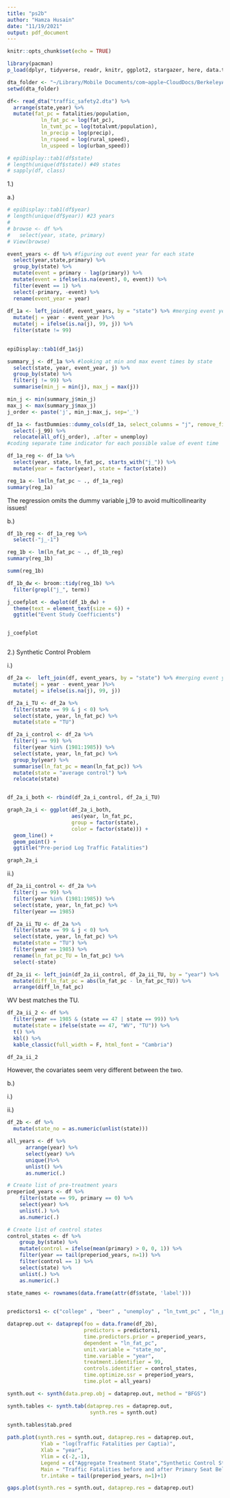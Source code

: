 ```yaml
---
title: "ps2b"
author: "Hamza Husain"
date: "11/19/2021"
output: pdf_document
---
```


```r
knitr::opts_chunk$set(echo = TRUE)
```

```r
library(pacman)
p_load(dplyr, tidyverse, readr, knitr, ggplot2, stargazer, here, data.table, janitor, foreign, haven, fastDummies, jtools, dotwhisker, kableExtra, Synth)
```

```r
dta_folder <- "~/Library/Mobile Documents/com~apple~CloudDocs/BerkeleyARE/SecondYear/Fall/are213/problem_sets/ps2b"
setwd(dta_folder)

df<- read_dta("traffic_safety2.dta") %>% 
  arrange(state,year) %>% 
  mutate(fat_pc = fatalities/population,
           ln_fat_pc = log(fat_pc),
           ln_tvmt_pc = log(totalvmt/population),
           ln_precip = log(precip),
           ln_rspeed = log(rural_speed), 
           ln_uspeed = log(urban_speed))

# epiDisplay::tab1(df$state)
# length(unique(df$state)) #49 states 
# sapply(df, class)
```

1.) 

a.) 

```r
# epiDisplay::tab1(df$year)
# length(unique(df$year)) #23 years
# 
# browse <- df %>% 
#   select(year, state, primary)
# View(browse)

event_years <- df %>% #figuring out event year for each state
  select(year,state,primary) %>%
  group_by(state) %>% 
  mutate(event = primary - lag(primary)) %>% 
  mutate(event = ifelse(is.na(event), 0, event)) %>% 
  filter(event == 1) %>% 
  select(-primary, -event) %>% 
  rename(event_year = year)
  
df_1a <- left_join(df, event_years, by = "state") %>% #merging event year to original data
  mutate(j = year - event_year )%>% 
  mutate(j = ifelse(is.na(j), 99, j)) %>% 
  filter(state != 99)
  

epiDisplay::tab1(df_1a$j)

summary_j <- df_1a %>% #looking at min and max event times by state
  select(state, year, event_year, j) %>% 
  group_by(state) %>% 
  filter(j != 99) %>% 
  summarise(min_j = min(j), max_j = max(j))

min_j <- min(summary_j$min_j)
max_j <- max(summary_j$max_j)
j_order <- paste('j', min_j:max_j, sep='_')

df_1a <- fastDummies::dummy_cols(df_1a, select_columns = "j", remove_first_dummy = F) %>% 
  select(-j_99) %>%
  relocate(all_of(j_order), .after = unemploy)
#coding separate time indicator for each possible value of event time 

df_1a_reg <- df_1a %>% 
  select(year, state, ln_fat_pc, starts_with("j_")) %>% 
  mutate(year = factor(year), state = factor(state))

reg_1a <- lm(ln_fat_pc ~ ., df_1a_reg)
summary(reg_1a)
```

The regression omits the dummy variable j_19 to avoid multicollinearity issues! 

b.) 

```r
df_1b_reg <- df_1a_reg %>% 
  select(-"j_-1")

reg_1b <- lm(ln_fat_pc ~ ., df_1b_reg)
summary(reg_1b)
```

```r
summ(reg_1b)

df_1b_dw <- broom::tidy(reg_1b) %>% 
  filter(grepl("j_", term))

j_coefplot <- dwplot(df_1b_dw) + 
  theme(text = element_text(size = 6)) + 
  ggtitle("Event Study Coefficients")


j_coefplot
```

```r

```


2.) Synthetic Control Problem 

i.)
```r
df_2a <-  left_join(df, event_years, by = "state") %>% #merging event year to original data
  mutate(j = year - event_year )%>% 
  mutate(j = ifelse(is.na(j), 99, j))

df_2a_i_TU <- df_2a %>% 
  filter(state == 99 & j < 0) %>% 
  select(state, year, ln_fat_pc) %>% 
  mutate(state = "TU")

df_2a_i_control <- df_2a %>% 
  filter(j == 99) %>% 
  filter(year %in% (1981:1985)) %>% 
  select(state, year, ln_fat_pc) %>% 
  group_by(year) %>% 
  summarise(ln_fat_pc = mean(ln_fat_pc)) %>% 
  mutate(state = "average control") %>% 
  relocate(state)


df_2a_i_both <- rbind(df_2a_i_control, df_2a_i_TU)

graph_2a_i <- ggplot(df_2a_i_both, 
                     aes(year, ln_fat_pc, 
                     group = factor(state), 
                     color = factor(state))) + 
  geom_line() + 
  geom_point() +
  ggtitle("Pre-period Log Traffic Fatalities")

graph_2a_i
```

ii.) 

```r
df_2a_ii_control <- df_2a %>% 
  filter(j == 99) %>% 
  filter(year %in% (1981:1985)) %>% 
  select(state, year, ln_fat_pc) %>% 
  filter(year == 1985)

df_2a_ii_TU <- df_2a %>% 
  filter(state == 99 & j < 0) %>% 
  select(state, year, ln_fat_pc) %>% 
  mutate(state = "TU") %>% 
  filter(year == 1985) %>% 
  rename(ln_fat_pc_TU = ln_fat_pc) %>% 
  select(-state)

df_2a_ii <- left_join(df_2a_ii_control, df_2a_ii_TU, by = "year") %>% 
  mutate(diff_ln_fat_pc = abs(ln_fat_pc - ln_fat_pc_TU)) %>% 
  arrange(diff_ln_fat_pc)

```

WV best matches the TU. 

```r
df_2a_ii_2 <- df %>% 
  filter(year == 1985 & (state == 47 | state == 99)) %>% 
  mutate(state = ifelse(state == 47, "WV", "TU")) %>%
  t() %>% 
  kbl() %>% 
  kable_classic(full_width = F, html_font = "Cambria")

df_2a_ii_2
```

However, the covariates seem very different between the two. 

b.) 

  i.) 
  
  ii.) 
  
```r
df_2b <- df %>% 
  mutate(state_no = as.numeric(unlist(state)))

all_years <- df %>%
      arrange(year) %>%
      select(year) %>%
      unique()%>%
      unlist() %>%
      as.numeric(.)

# Create list of pre-treatment years
preperiod_years <- df %>%
    filter(state == 99, primary == 0) %>%
    select(year) %>%
    unlist(.) %>%
    as.numeric(.)

# Create list of control states
control_states <- df %>%
    group_by(state) %>%
    mutate(control = ifelse(mean(primary) > 0, 0, 1)) %>%
    filter(year == tail(preperiod_years, n=1)) %>%
    filter(control == 1) %>%
    select(state) %>%
    unlist(.) %>%
    as.numeric(.)

state_names <- rownames(data.frame(attr(df$state, 'label')))

    
predictors1 <- c("college" , "beer" , "unemploy" , "ln_tvmt_pc" , "ln_precip", "snow32")

dataprep.out <- dataprep(foo = data.frame(df_2b), 
                         predictors = predictors1, 
                         time.predictors.prior = preperiod_years, 
                         dependent = "ln_fat_pc", 
                         unit.variable = "state_no", 
                         time.variable = "year",
                         treatment.identifier = 99,
                         controls.identifier = control_states, 
                         time.optimize.ssr = preperiod_years,
                         time.plot = all_years)

synth.out <- synth(data.prep.obj = dataprep.out, method = "BFGS")

synth.tables <- synth.tab(dataprep.res = dataprep.out,
                           synth.res = synth.out)

synth.tables$tab.pred
                         
path.plot(synth.res = synth.out, dataprep.res = dataprep.out, 
           Ylab = "log(Traffic Fatalities per Captia)",
           Xlab = "year",
           Ylim = c(-2,-1),
           Legend = c("Aggregate Treatment State","Synthetic Control State"),
           Main = "Traffic Fatalities before and after Primary Seat Belt Laws",
           tr.intake = tail(preperiod_years, n=1)+1)    

gaps.plot(synth.res = synth.out, dataprep.res = dataprep.out)

```
  














